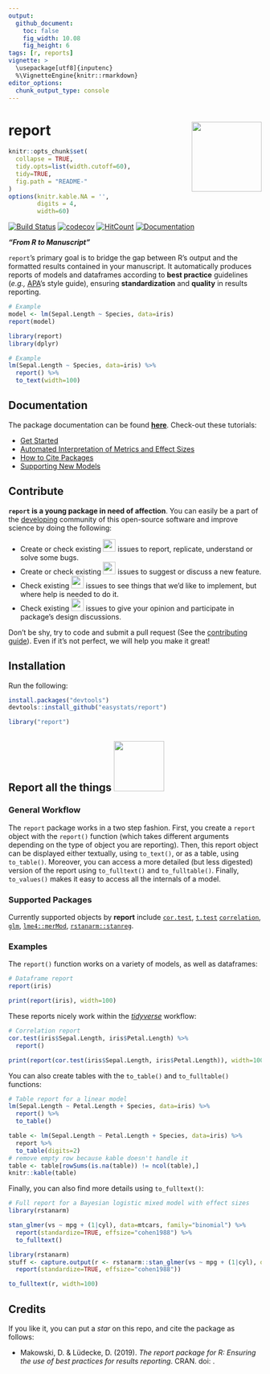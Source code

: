 ```yaml
---
output: 
  github_document:
    toc: false
    fig_width: 10.08
    fig_height: 6
tags: [r, reports]
vignette: >
  \usepackage[utf8]{inputenc}
  %\VignetteEngine{knitr::rmarkdown}
editor_options: 
  chunk_output_type: console
---
```


# report <img src='man/figures/logo.png' align="right" height="139" />

```r
knitr::opts_chunk$set(
  collapse = TRUE,
  tidy.opts=list(width.cutoff=60),
  tidy=TRUE,
  fig.path = "README-"
)
options(knitr.kable.NA = '',
        digits = 4,
        width=60)
```


[![Build Status](https://travis-ci.org/easystats/report.svg?branch=master)](https://travis-ci.org/easystats/report)
[![codecov](https://codecov.io/gh/easystats/report/branch/master/graph/badge.svg)](https://codecov.io/gh/easystats/report)
[![HitCount](http://hits.dwyl.io/easystats/report.svg)](http://hits.dwyl.io/easystats/report) [![Documentation](https://img.shields.io/badge/documentation-report-orange.svg?colorB=E91E63)](https://easystats.github.io/report/)








***"From R to Manuscript"***

`report`'s primary goal is to bridge the gap between R's output and the formatted results contained in your manuscript. It automatically produces reports of models and dataframes according to **best practice** guidelines (*e.g.,* [APA](https://www.apastyle.org/)'s style guide), ensuring **standardization** and **quality** in results reporting.




```r
# Example
model <- lm(Sepal.Length ~ Species, data=iris)
report(model)
```
```r
library(report)
library(dplyr)

# Example
lm(Sepal.Length ~ Species, data=iris) %>% 
  report() %>% 
  to_text(width=100)
```


## Documentation

The package documentation can be found [**here**](https://easystats.github.io/report/). Check-out these tutorials:

- [Get Started](https://easystats.github.io/report/articles/report.html)
- [Automated Interpretation of Metrics and Effect Sizes](https://easystats.github.io/report/articles/interpret_metrics.html)
- [How to Cite Packages](https://easystats.github.io/report/articles/cite_packages.html)
- [Supporting New Models](https://easystats.github.io/report/articles/supporting_new_models.html)

## Contribute

**`report` is a young package in need of affection**. You can easily be a part of the [developing](.github/CONTRIBUTING.md) community of this open-source software and improve science by doing the following:

- Create or check existing <a href=https://github.com/easystats/report/issues><img src="man/figures/issue_bug.png" height="25"></a> issues to report, replicate, understand or solve some bugs.
- Create or check existing <a href=https://github.com/easystats/report/issues><img src="man/figures/issue_featureidea.png" height="25"></a> issues to suggest or discuss a new feature.
- Check existing <a href=https://github.com/easystats/report/issues><img src="man/figures/issue_help.png" height="25"></a> issues to see things that we'd like to implement, but where help is needed to do it.
- Check existing <a href=https://github.com/easystats/report/issues><img src="man/figures/issue_opinion.png" height="25"></a> issues to give your opinion and participate in package's design discussions.

Don't be shy, try to code and submit a pull request (See the [contributing guide](.github/CONTRIBUTING.md)). Even if it's not perfect, we will help you make it great!



## Installation


Run the following:

```r
install.packages("devtools")
devtools::install_github("easystats/report")
```
```r
library("report")
```





## Report all the things <a href=https://easystats.github.io/Psycho.jl/latest/><img src="https://www.memecreator.org/static/images/templates/2776.jpg" height="100"></a>

### General Workflow

The `report` package works in a two step fashion. First, you create a `report` object with the `report()` function (which takes different arguments depending on the type of object you are reporting). Then, this report object can be displayed either textually, using `to_text()`, or as a table, using `to_table()`. Moreover, you can access a more detailed (but less digested) version of the report using `to_fulltext()` and `to_fulltable()`. Finally, `to_values()` makes it easy to access all the internals of a model.

### Supported Packages

Currently supported objects by **report** include [`cor.test`](https://stat.ethz.ch/R-manual/R-patched/library/stats/html/cor.test.html), [`t.test`](https://stat.ethz.ch/R-manual/R-devel/library/stats/html/t.test.html) [`correlation`](https://github.com/easystats/correlation), [`glm`](https://stat.ethz.ch/R-manual/R-devel/library/stats/html/glm.html), [`lme4::merMod`](https://github.com/lme4/lme4/), [`rstanarm::stanreg`](https://github.com/stan-dev/rstanarm).

### Examples

The `report()` function works on a variety of models, as well as dataframes:

```r
# Dataframe report
report(iris)
```
```r
print(report(iris), width=100)
```

These reports nicely work within the [*tidyverse*](https://github.com/tidyverse) workflow:

```r
# Correlation report
cor.test(iris$Sepal.Length, iris$Petal.Length) %>% 
  report()
```
```r
print(report(cor.test(iris$Sepal.Length, iris$Petal.Length)), width=100)
```

You can also create tables with the `to_table()` and `to_fulltable()` functions:


```r
# Table report for a linear model
lm(Sepal.Length ~ Petal.Length + Species, data=iris) %>% 
  report() %>% 
  to_table()
```
```r
table <- lm(Sepal.Length ~ Petal.Length + Species, data=iris) %>% 
  report %>% 
  to_table(digits=2)
# remove empty row because kable doesn't handle it
table <- table[rowSums(is.na(table)) != ncol(table),]
knitr::kable(table)
```

Finally, you can also find more details using `to_fulltext()`:

```r
# Full report for a Bayesian logistic mixed model with effect sizes
library(rstanarm)

stan_glmer(vs ~ mpg + (1|cyl), data=mtcars, family="binomial") %>% 
  report(standardize=TRUE, effsize="cohen1988") %>% 
  to_fulltext()
```
```r
library(rstanarm)
stuff <- capture.output(r <- rstanarm::stan_glmer(vs ~ mpg + (1|cyl), data=mtcars, family="binomial") %>% 
  report(standardize=TRUE, effsize="cohen1988"))

to_fulltext(r, width=100)
```


## Credits

If you like it, you can put a *star* on this repo, and cite the package as follows:

- Makowski, D. \& Lüdecke, D. (2019). *The report package for R: Ensuring the use of best practices for results reporting*. CRAN. doi: .
